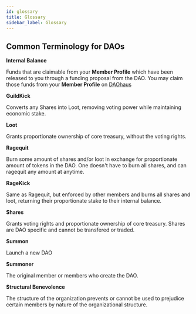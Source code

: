 ```yaml
---
id: glossary
title: Glossary
sidebar_label: Glossary
---
```


## Common Terminology for DAOs

**Internal Balance**

Funds that are claimable from your **Member Profile** which have been released to you through a funding proposal from the DAO.  You may claim those funds from your **Member Profile** on [DAOhaus](https://daohaus.gg)

**GuildKick**

Converts any Shares into Loot, removing voting power while maintaining economic stake.

**Loot**

Grants proportionate ownership of core treasury, without the voting rights.

**Ragequit**

Burn some amount of shares and/or loot in exchange for proportionate amount of tokens in the DAO. One doesn't have to burn all shares, and can ragequit any amount at anytime.

**RageKick**

Same as Ragequit, but enforced by other members and burns all shares and loot, returning their proportionate stake to their internal balance.

**Shares**

Grants voting rights and proportionate ownership of core treasury. Shares are DAO specific and cannot be transfered or traded.

**Summon**

Launch a new DAO

**Summoner**

The original member or members who create the DAO.

**Structural Benevolence**

The structure of the organization prevents or cannot be used to prejudice certain members by nature of the organizational structure.
